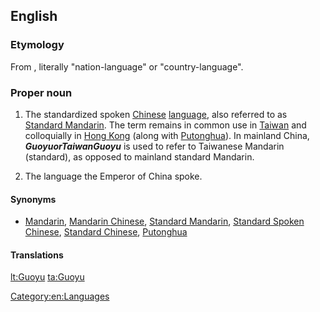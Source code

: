 {{also|guóyǔ|guòyù}}
==English==

===Etymology===
From {{etyl|cmn|en}} {{zh-l|國語|tr=Guóyǔ}} , literally "nation-language" or "country-language".

===Proper noun===
{{en-proper noun}}
{{wikipedia}}

# The standardized spoken [[Chinese]] [[language]], also referred to as [[Standard Mandarin]].  The term remains in common use in [[Taiwan]] and colloquially in [[Hong Kong]] (along with [[Putonghua]]). In mainland China, '''''Guoyu''''' or ''Taiwan '''Guoyu''''' is used to refer to Taiwanese Mandarin (standard), as opposed to mainland standard Mandarin.
# {{context|historical|lang=en}} The language the Emperor of China spoke.

====Synonyms====
* {{sense|standardized spoken Chinese}} [[Mandarin]], [[Mandarin Chinese]], [[Standard Mandarin]], [[Standard Spoken Chinese]], [[Standard Chinese]], [[Putonghua]]

====Translations====
{{trans-see|Mandarin}}

[[Category:en:Languages]]

[[lt:Guoyu]]
[[ta:Guoyu]]